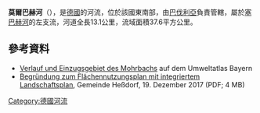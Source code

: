 {{Coord|49.62769|N|10.93848|E|display=title}}

'''莫爾巴赫河'''（{{lang-de|Mohrbach}}），是[[德國|德國]]的河流，位於該國東南部，由[[巴伐利亞|巴伐利亞]]負責管轄，屬於[[塞巴赫河_(雷格尼茨河支流)|塞巴赫河]]的左支流，河道全長13.1公里，流域面積37.6平方公里。

==參考資料==
* [https://www.umweltatlas.bayern.de/mapapps/resources/apps/lfu_fgn_ftz/index.html?lang=de&stateId=bb776de4-7d65-4352-b76d-e47d651352ba Verlauf und Einzugsgebiet des Mohrbachs] auf dem Umweltatlas Bayern
* [https://www.hessdorf.de/export/download.php?id=2512 Begründung zum Flächennutzungsplan mit integriertem Landschaftsplan], Gemeinde Heßdorf, 19. Dezember 2017 (PDF; 4 MB)

{{Germany-geo-stub}}
[[Category:德國河流|Category:德國河流]]